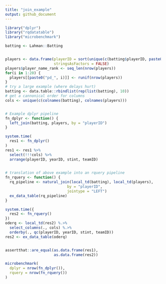 ```yaml
---
title: "join_example"
output: github_document
---
```




```r
library("dplyr")
library("rqdatatable")
library("microbenchmark")

batting <- Lahman::Batting


players <- data.frame(playerID = sort(unique(c(batting$playerID, paste0("np_", seq_len(1000000))))),
                      stringsAsFactors = FALSE)
players$player_name_rank <- seq_len(nrow(players))
for(i in 1:20) {
  players[[paste0("pd_", i)]] <- runif(nrow(players))
}
# try a large example (where delays hurt)
batting <- data.table::rbindlist(rep(list(batting), 10))
# get a cannonical order for columns
cols <- unique(c(colnames(batting), colnames(players)))


# Example dplyr pipeline
fn_dplyr <- function() {
  left_join(batting, players, by = "playerID")
}

system.time(
  res1 <- fn_dplyr()
)
res1 <- res1 %>%
  select(!!!cols) %>%
  arrange(playerID, yearID, stint, teamID)

  
# translation of above example into an rquery pipeline
fn_rquery <- function() {
  rq_pipeline <- natural_join(local_td(batting), local_td(players), 
                            by = "playerID",
                            jointype = "LEFT")
  ex_data_table(rq_pipeline)
}

system.time({
  res2 <- fn_rquery()
})
oderq <- local_td(res2) %.>% 
  select_columns(., cols) %.>% 
  orderby(., qc(playerID, yearID, stint, teamID))
res2 <- ex_data_table(oderq)


assertthat::are_equal(as.data.frame(res1),
                      as.data.frame(res2))

microbenchmark(
  dplyr = nrow(fn_dplyr()),
  rquery = nrow(fn_rquery())
)
```

